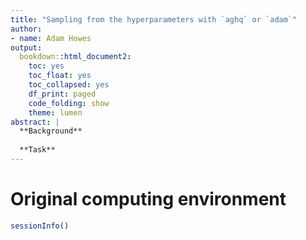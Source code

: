 ```yaml
---
title: "Sampling from the hyperparameters with `aghq` or `adam`"
author:
- name: Adam Howes
output:
  bookdown::html_document2:
    toc: yes
    toc_float: yes
    toc_collapsed: yes
    df_print: paged
    code_folding: show
    theme: lumen
abstract: |
  **Background**
  
  **Task**
---
```


# Original computing environment

```r
sessionInfo()
```
